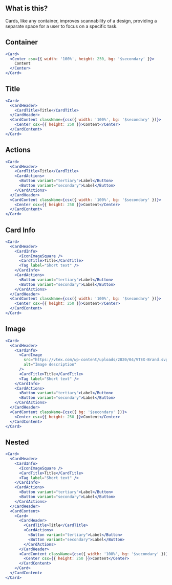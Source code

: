 
<IntroSection>

## What is this?

Cards, like any container, improves scannability of a design, providing a separate space for a user to focus on a specific task.

</IntroSection>

<Section>

## Container

```jsx live
<Card>
  <Center csx={{ width: '100%', height: 250, bg: '$secondary' }}>
    Content
  </Center>
</Card>
```

</Section>

<Section>

## Title

```jsx live
<Card>
  <CardHeader>
    <CardTitle>Title</CardTitle>
  </CardHeader>
  <CardContent className={csx({ width: '100%', bg: '$secondary' })}>
    <Center csx={{ height: 250 }}>Content</Center>
  </CardContent>
</Card>
```

</Section>

<Section>

## Actions

```jsx live
<Card>
  <CardHeader>
    <CardTitle>Title</CardTitle>
    <CardActions>
      <Button variant="tertiary">Label</Button>
      <Button variant="secondary">Label</Button>
    </CardActions>
  </CardHeader>
  <CardContent className={csx({ width: '100%', bg: '$secondary' })}>
    <Center csx={{ height: 250 }}>Content</Center>
  </CardContent>
</Card>
```

</Section>

<Section>

## Card Info

```jsx live
<Card>
  <CardHeader>
    <CardInfo>
      <IconImageSquare />
      <CardTitle>Title</CardTitle>
      <Tag label="Short text" />
    </CardInfo>
    <CardActions>
      <Button variant="tertiary">Label</Button>
      <Button variant="secondary">Label</Button>
    </CardActions>
  </CardHeader>
  <CardContent className={csx({ width: '100%', bg: '$secondary' })}>
    <Center csx={{ height: 250 }}>Content</Center>
  </CardContent>
</Card>
```

</Section>

<Section>

## Image

```jsx live
<Card>
  <CardHeader>
    <CardInfo>
      <CardImage
        src="https://vtex.com/wp-content/uploads/2020/04/VTEX-Brand.svg"
        alt="Image description"
      />
      <CardTitle>Title</CardTitle>
      <Tag label="Short text" />
    </CardInfo>
    <CardActions>
      <Button variant="tertiary">Label</Button>
      <Button variant="secondary">Label</Button>
    </CardActions>
  </CardHeader>
  <CardContent className={csx({ bg: '$secondary' })}>
    <Center csx={{ height: 250 }}>Content</Center>
  </CardContent>
</Card>
```

</Section>

<Section>

## Nested

```jsx live
<Card>
  <CardHeader>
    <CardInfo>
      <IconImageSquare />
      <CardTitle>Title</CardTitle>
      <Tag label="Short text" />
    </CardInfo>
    <CardActions>
      <Button variant="tertiary">Label</Button>
      <Button variant="secondary">Label</Button>
    </CardActions>
  </CardHeader>
  <CardContent>
    <Card>
      <CardHeader>
        <CardTitle>Title</CardTitle>
        <CardActions>
          <Button variant="tertiary">Label</Button>
          <Button variant="secondary">Label</Button>
        </CardActions>
      </CardHeader>
      <CardContent className={csx({ width: '100%', bg: '$secondary' })}>
        <Center csx={{ height: 250 }}>Content</Center>
      </CardContent>
    </Card>
  </CardContent>
</Card>
```

</Section>
